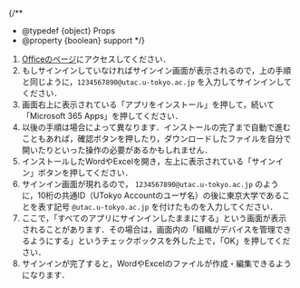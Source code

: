 
{/**
  * @typedef {object} Props
  * @property {boolean} support
  */}

1. [Officeのページ](https://portal.office.com/)にアクセスしてください．
2. もしサインインしていなければサインイン画面が表示されるので，上の手順と同じように，`1234567890@utac.u-tokyo.ac.jp` を入力してサインインしてください．
3. 画面右上に表示されている「アプリをインストール」を押して，続いて「Microsoft 365 Apps」を押してください．
4. 以後の手順は場合によって異なります．インストールの完了まで自動で進むこともあれば，確認ボタンを押したり，ダウンロードしたファイルを自分で開いたりといった操作の必要があるかもしれません．
5. インストールしたWordやExcelを開き，左上に表示されている「サインイン」ボタンを押してください．
6. サインイン画面が現れるので， `1234567890@utac.u-tokyo.ac.jp` のように，10桁の共通ID（UTokyo Accountのユーザ名）の後に東京大学であることを表す記号 `@utac.u-tokyo.ac.jp` を付けたものを入力してください．
7. ここで，「すべてのアプリにサインインしたままにする」という画面が表示されることがあります．その場合は，画面内の「組織がデバイスを管理できるようにする」というチェックボックスを外した上で，「OK」を押してください．
8. サインインが完了すると，WordやExcelのファイルが作成・編集できるようになります．

<Support lang="ja" show={props.support} />
